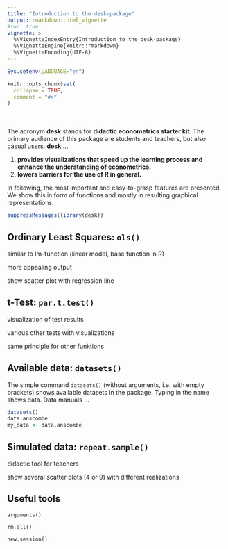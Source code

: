 ```yaml
---
title: "Introduction to the desk-package"
output: rmarkdown::html_vignette
#toc: true
vignette: >
  %\VignetteIndexEntry{Introduction to the desk-package}
  %\VignetteEngine{knitr::rmarkdown}
  %\VignetteEncoding{UTF-8}
---
```


```r
Sys.setenv(LANGUAGE="en")

knitr::opts_chunk$set(
  collapse = TRUE,
  comment = "#>"
)
```
<br/><br/>
The acronym **desk** stands for **didactic econometrics starter kit**. The primary audience of this package are students and teachers, but also casual users. **desk** ...

1. **provides visualizations that speed up the learning process and enhance the understanding of econometrics.**
2. **lowers barriers for the use of R in general.**

In following, the most important and easy-to-grasp features are presented. We show this in form of functions and mostly in resulting graphical representations.

```r
suppressMessages(library(desk))
```

## Ordinary Least Squares: `ols()`
similar to lm-function (linear model, base function in R)

more appealing output

show scatter plot with regression line


## t-Test: `par.t.test()`
visualization of test results

various other tests with visualizations

same principle for other funktions


## Available data: `datasets()`
The simple command `datasets()` (without arguments, i.e. with empty brackets) shows available datasets in the package. Typing in the name shows data. Data manuals ...
```r
datasets()
data.anscombe
my_data <- data.anscombe
```


## Simulated data: `repeat.sample()`
didactic tool for teachers

show several scatter plots (4 or 9) with different realizations


## Useful tools
`arguments()`

`rm.all()`

`new.session()`

